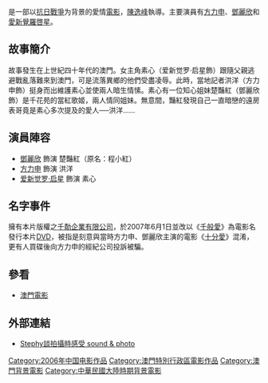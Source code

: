 {{Infobox_Film |
  name     = 濠情歲月<br />Love in Macau |
  image          = Love in Macau.jpg |
  director       = [[陳逸峰|陳逸峰]] |
  writer         = [[陳逸峰|陳逸峰]] |
  starring       = [[方力申|方力申]]、[[鄧麗欣|鄧麗欣]]、[[爱新觉罗·启星|爱新觉罗·启星]] |
  country       = {{澳門電影產地}} |
  released   = 2006年5月16日 |
  language = [[澳門粵語|粵語]]、[[現代標準漢語|國語]] |
}}
{{Engname|《濠情歲月》|Love in Macau}}是一部以[[抗日戰爭|抗日戰爭]]为背景的愛情[[電影|電影]]，[[陳逸峰|陳逸峰]]執導。主要演員有[[方力申|方力申]]、[[鄧麗欣|鄧麗欣]]和[[愛新覺羅·啟星_(演員)|愛新覺羅啓星]]。

==故事簡介==

故事發生在上世紀四十年代的澳門。女主角素心（爱新觉罗·启星飾）跟隨父親逃避戰亂落難來到澳門，可是流落異鄉的他們受盡凌辱。此時，當地記者洪洋（方力申飾）挺身而出維護素心並使兩人暗生情愫。素心有一位知心姐妹楚豔紅（鄧麗欣飾）是千花苑的當紅歌姬，兩人情同姐妹。無意間，豔紅發現自己一直暗戀的遠房表哥竟是素心多次提及的愛人──洪洋……


==演員陣容==
*[[鄧麗欣|鄧麗欣]] 飾演 楚豔紅（原名：程小紅） 
*[[方力申|方力申]] 飾演 洪洋 
*[[愛新覺羅·啟星_(演員)|爱新觉罗·启星]] 飾演 素心 

==名字事件==
擁有本片版權之[[千勣企業有限公司|千勣企業有限公司]]，於2007年6月1日並改以《[[千般愛|千般愛]]》為電影名發行本片[[DVD|DVD]]，被指是刻意與當時方力申、鄧麗欣主演的電影《[[十分愛|十分愛]]》混淆，更有人買碟後向方力申的經紀公司投訴被騙。

==參看==
*[[澳門電影|澳門電影]]

==外部連結==

*[http://www.pinkwork.com/news/read0306.htm Stephy談拍攝時感受 sound & photo]

{{MO-stub}}
[[Category:2006年中国电影作品|Category:2006年中国电影作品]]
[[Category:澳門特別行政區電影作品|Category:澳門特別行政區電影作品]]
[[Category:澳門背景電影|Category:澳門背景電影]]
[[Category:中華民國大陸時期背景電影|Category:中華民國大陸時期背景電影]]